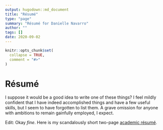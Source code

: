 ```yaml
---
output: hugodown::md_document
title: "Résumé"
type: "page"
summary: "Résumé for Danielle Navarro"
author: ""
tags: []
date: 2020-09-02
---
```


```r
knitr::opts_chunk$set(
  collapse = TRUE,
  comment = "#>"
)
```

# Résumé 

I suppose it would be a good idea to write one of these things? I feel mildly confident that I have indeed accomplished things and have a few useful skills, but I seem to have forgotten to list them. A grave omission for anyone with ambitions to remain gainfully employed, I expect.

Edit: Okay *fine*. Here is my scandalously short two-page [academic résumé](./danielle-navarro-academic-resume.pdf).
